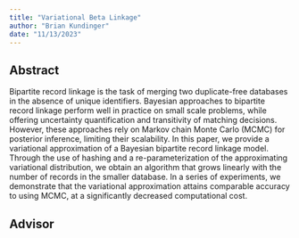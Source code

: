 ```yaml
---
title: "Variational Beta Linkage"
author: "Brian Kundinger"
date: "11/13/2023"
---
```


## Abstract 

Bipartite record linkage is the task of merging two duplicate-free databases in the absence of unique identifiers. Bayesian approaches to bipartite record linkage perform well in practice on small scale problems, while offering uncertainty quantification and transitivity of matching decisions. However, these approaches rely on Markov chain Monte Carlo (MCMC) for posterior inference, limiting their scalability. In this paper, we provide a variational approximation of a Bayesian bipartite record linkage model. Through the use of hashing and a re-parameterization of the approximating variational distribution, we obtain an algorithm that grows linearly with the number of records in the smaller database. In a series of experiments, we demonstrate that the variational approximation attains comparable accuracy to using MCMC, at a significantly decreased computational cost.

## Advisor